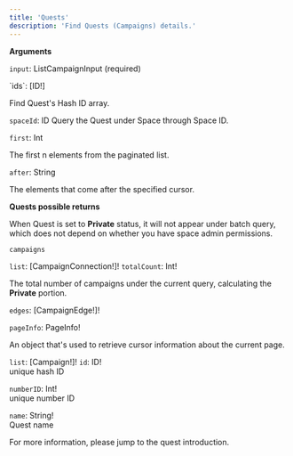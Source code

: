 ```yaml
---
title: 'Quests'
description: 'Find Quests (Campaigns) details.'
---
```


**Arguments**

`input`: ListCampaignInput (required)

<Accordion title="Show arguments">
`ids`: [ID!]

Find Quest's Hash ID array.

`spaceId`: ID
Query the Quest under Space through Space ID.

`first`: Int

The first n elements from the paginated list.

`after`: String

The elements that come after the specified cursor.
</Accordion>

**Quests possible returns**

<Warning>When Quest is set to **Private** status, it will not appear under batch query, which does not depend on whether you have space admin permissions.</Warning>

`campaigns`

`list`: [CampaignConnection!]!
<Accordion title="Show fields">
`totalCount`: Int!

The total number of campaigns under the current query, calculating the **Private** portion.

`edges`: [CampaignEdge!]!

`pageInfo`: PageInfo!

An object that's used to retrieve cursor information about the current page.

`list`: [Campaign!]!
<Accordion title="Show fields">
  `id`: ID!  
  unique hash ID

  `numberID`: Int!  
  unique number ID

  `name`: String!  
  Quest name

  <Tip>For more information, please jump to the quest introduction.</Tip>


</Accordion>
</Accordion>